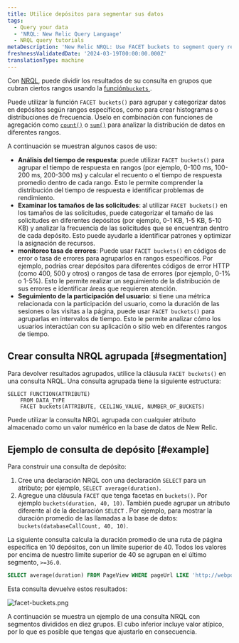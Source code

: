 ```yaml
---
title: Utilice depósitos para segmentar sus datos
tags:
  - Query your data
  - 'NRQL: New Relic Query Language'
  - NRQL query tutorials
metaDescription: 'New Relic NRQL: Use FACET buckets to segment query results into groups based on numerical values, then grouped into buckets that cover a range.'
freshnessValidatedDate: '2024-03-19T00:00:00.000Z'
translationType: machine
---
```



Con [NRQL](/docs/query-data/nrql-new-relic-query-language/getting-started/introduction-nrql), puede dividir los resultados de su consulta en grupos que cubran ciertos rangos usando la [función`buckets` ](/docs/query-your-data/nrql-new-relic-query-language/get-started/nrql-syntax-clauses-functions/#func-buckets).

Puede utilizar la función `FACET buckets()` para agrupar y categorizar datos en depósitos según rangos específicos, como para crear histogramas o distribuciones de frecuencia. Úselo en combinación con funciones de agregación como [`count()`](/docs/query-your-data/nrql-new-relic-query-language/get-started/nrql-syntax-clauses-functions/#func-count) o [`sum()`](/docs/query-your-data/nrql-new-relic-query-language/get-started/nrql-syntax-clauses-functions/#func-sum) para analizar la distribución de datos en diferentes rangos.

A continuación se muestran algunos casos de uso:

* **Análisis del tiempo de respuesta**: puede utilizar `FACET buckets()` para agrupar el tiempo de respuesta en rangos (por ejemplo, 0-100 ms, 100-200 ms, 200-300 ms) y calcular el recuento o el tiempo de respuesta promedio dentro de cada rango. Esto le permite comprender la distribución del tiempo de respuesta e identificar problemas de rendimiento.
* **Examinar los tamaños de las solicitudes**: al utilizar `FACET buckets()` en los tamaños de las solicitudes, puede categorizar el tamaño de las solicitudes en diferentes depósitos (por ejemplo, 0-1 KB, 1-5 KB, 5-10 KB) y analizar la frecuencia de las solicitudes que se encuentran dentro de cada depósito. Esto puede ayudarle a identificar patrones y optimizar la asignación de recursos.
* **monitoreo tasa de errores**: Puede usar `FACET buckets()` en códigos de error o tasa de errores para agruparlos en rangos específicos. Por ejemplo, podrías crear depósitos para diferentes códigos de error HTTP (como 400, 500 y otros) o rangos de tasa de errores (por ejemplo, 0-1% o 1-5%). Esto le permite realizar un seguimiento de la distribución de sus errores e identificar áreas que requieren atención.
* **Seguimiento de la participación del usuario**: si tiene una métrica relacionada con la participación del usuario, como la duración de las sesiones o las visitas a la página, puede usar `FACET buckets()` para agruparlas en intervalos de tiempo. Esto le permite analizar cómo los usuarios interactúan con su aplicación o sitio web en diferentes rangos de tiempo.

## Crear consulta NRQL agrupada [#segmentation]

Para devolver resultados agrupados, utilice la cláusula `FACET buckets()` en una consulta NRQL. Una consulta agrupada tiene la siguiente estructura:

```
SELECT FUNCTION(ATTRIBUTE) 
    FROM DATA_TYPE 
    FACET buckets(ATTRIBUTE, CEILING_VALUE, NUMBER_OF_BUCKETS)
```

Puede utilizar la consulta NRQL agrupada con cualquier atributo almacenado como un valor numérico en la base de datos de New Relic.

## Ejemplo de consulta de depósito [#example]

Para construir una consulta de depósito:

1. Cree una declaración NRQL con una declaración `SELECT` para un atributo; por ejemplo, `SELECT average(duration)`.
2. Agregue una cláusula `FACET` que tenga facetas en `buckets()`. Por ejemplo `buckets(duration, 40, 10)`. También puede agrupar un atributo diferente al de la declaración `SELECT` . Por ejemplo, para mostrar la duración promedio de las llamadas a la base de datos: `buckets(databaseCallCount, 40, 10)`.

La siguiente consulta calcula la duración promedio de una ruta de página específica en 10 depósitos, con un límite superior de 40. Todos los valores por encima de nuestro límite superior de 40 se agrupan en el último segmento, `>=36.0`.

```sql
SELECT average(duration) FROM PageView WHERE pageUrl LIKE 'http://webportal.telco%' SINCE 1 week ago FACET buckets(duration, 40, 10)
```

Esta consulta devuelve estos resultados:

<img
  title="facet-buckets.png"
  alt="facet-buckets.png"
  src={queriesnrqlFacetbyBucketsNRQLQueryBuilder}
/>

<figcaption>
  A continuación se muestra un ejemplo de una consulta NRQL con segmentos divididos en diez grupos. El cubo inferior incluye valor atípico, por lo que es posible que tengas que ajustarlo en consecuencia.
</figcaption>